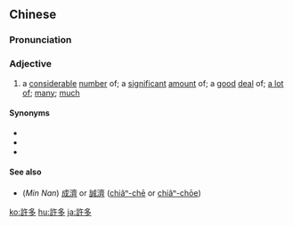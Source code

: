 {{also|许多}}
==Chinese==
{{zh-forms|s=许多}}

===Pronunciation===
{{zh-pron
|m=xǔduō
|ma=zh-xǔduō.ogg
|c=heoi2 do1
|mn=qz:hír-to͘/xm:hú-to/zz:hí-to
|cat=a
}}

===Adjective===
{{zh-adj}}

# a [[considerable]] [[number]] of; a [[significant]] [[amount]] of; a [[good]] [[deal]] of; [[a lot of]]; [[many]]; [[much]]

====Synonyms====
* {{zh-l|好多}}
* {{zh-l|很多}}
* {{zh-l|甚多}}

====See also====
* (''Min Nan'') [[成濟]] or [[誠濟]] ([[chiâⁿ-chē]] or [[chiâⁿ-chōe]])

{{zh-cat|Beginning}}

[[ko:許多]]
[[hu:許多]]
[[ja:許多]]